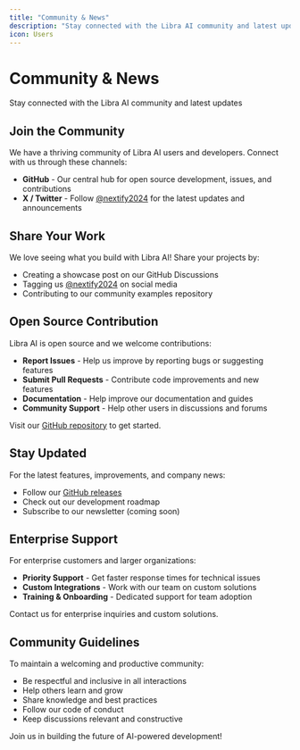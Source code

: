 ```yaml
---
title: "Community & News"
description: "Stay connected with the Libra AI community and latest updates"
icon: Users
---
```


# Community & News
Stay connected with the Libra AI community and latest updates

## Join the Community
We have a thriving community of Libra AI users and developers. Connect with us through these channels:

- **GitHub** - Our central hub for open source development, issues, and contributions
- **X / Twitter** - Follow [@nextify2024](https://x.com/nextify2024) for the latest updates and announcements

## Share Your Work
We love seeing what you build with Libra AI! Share your projects by:

- Creating a showcase post on our GitHub Discussions
- Tagging us [@nextify2024](https://x.com/nextify2024) on social media
- Contributing to our community examples repository

## Open Source Contribution
Libra AI is open source and we welcome contributions:

- **Report Issues** - Help us improve by reporting bugs or suggesting features
- **Submit Pull Requests** - Contribute code improvements and new features
- **Documentation** - Help improve our documentation and guides
- **Community Support** - Help other users in discussions and forums

Visit our [GitHub repository](https://github.com/nextify-limited/libra) to get started.

## Stay Updated
For the latest features, improvements, and company news:

- Follow our [GitHub releases](https://github.com/nextify-limited/libra/releases)
- Check out our development roadmap
- Subscribe to our newsletter (coming soon)

## Enterprise Support
For enterprise customers and larger organizations:

- **Priority Support** - Get faster response times for technical issues
- **Custom Integrations** - Work with our team on custom solutions
- **Training & Onboarding** - Dedicated support for team adoption

Contact us for enterprise inquiries and custom solutions.

## Community Guidelines
To maintain a welcoming and productive community:

- Be respectful and inclusive in all interactions
- Help others learn and grow
- Share knowledge and best practices
- Follow our code of conduct
- Keep discussions relevant and constructive

Join us in building the future of AI-powered development!
